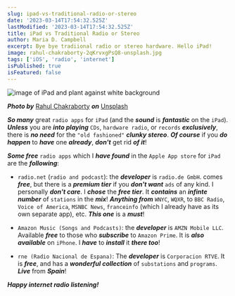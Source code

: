 ```yaml
---
slug: ipad-vs-traditional-radio-or-stereo
date: '2023-03-14T17:54:32.525Z'
lastModified: '2023-03-14T17:54:32.525Z'
title: iPad vs Traditional Radio or Stereo
author: Maria D. Campbell
excerpt: Bye bye tradiional radio or stereo hardware. Hello iPad!
image: rahul-chakraborty-2qKrvxgPsQ8-unsplash.jpg
tags: ['iOS', 'radio', 'internet']
isPublished: true
isFeatured: false
---
```


![image of iPad and plant against white background](rahul-chakraborty-2qKrvxgPsQ8-unsplash.jpg)

***Photo by*** [Rahul Chakraborty](https://unsplash.com/@hckmstrrahul) ***on*** [Unsplash](https://unsplash.com/photos/2qKrvxgPsQ8)

***So many*** great `radio apps` for `iPad` (and the ***sound*** is ***fantastic*** on the `iPad`). ***Unless*** you are ***into playing*** `CDs`, `hardware radio`, or `records` ***exclusively***, there is ***no need*** for the `"old fashioned"` ***clunky stereo***. ***Of course*** if you ***do happen*** to ***have*** one ***already***, ***don't*** get rid ***of it***!

***Some free*** `radio apps` which I ***have found*** in the `Apple App store` for `iPad` are the ***following***:

- `radio.net` (`radio and podcast`): the ***developer*** is `radio.de GmbH`. comes ***free***, but there is a ***premium tier*** if you ***don't want*** `ads` of any kind. I personally ***don't care***. I ***chose*** the ***free tier***. It ***contains*** an ***infinte number*** of `stations` in the ***mix***! ***Anything from*** `WNYC`, `WQXR`, to `BBC Radio`, `Voice of America`, `MSNBC News`, `franceinfo` (which I already have as its own separate app), etc. ***This one*** is a ***must***!

- `Amazon Music (Songs and Podcasts)`: the ***developer*** is `AMZN Mobile LLC`. Available ***free*** to those who ***subscribe*** to `Amazon Prime`. It is ***also available*** on `iPhone`. I ***have*** to ***install*** it ***there too***!

- `rne (Radio Nacional de Espana)`: The ***developer*** is `Corporacion RTVE`. It is ***free***, and has a ***wonderful collection*** of `substations` and `programs`. ***Live*** from ***Spain***!

***Happy internet radio listening!***
